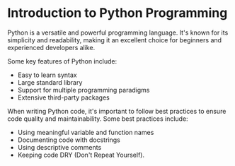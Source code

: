 # Introduction to Python Programming

Python is a versatile and powerful programming language. It's known for its simplicity and readability, making it an excellent choice for beginners and experienced developers alike.

Some key features of Python include:

- Easy to learn syntax
- Large standard library
- Support for multiple programming paradigms
- Extensive third-party packages

When writing Python code, it's important to follow best practices to ensure code quality and maintainability. Some best practices include:

- Using meaningful variable and function names
- Documenting code with docstrings
- Using descriptive comments
- Keeping code DRY (Don't Repeat Yourself).